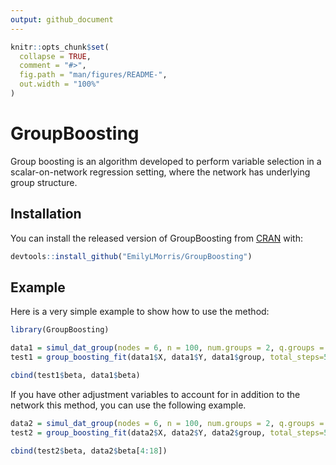 ```yaml
---
output: github_document
---
```


<!-- README.md is generated from README.Rmd. Please edit that file -->

```r
knitr::opts_chunk$set(
  collapse = TRUE,
  comment = "#>",
  fig.path = "man/figures/README-",
  out.width = "100%"
)
```

# GroupBoosting

<!-- badges: start -->
<!-- badges: end -->

Group boosting is an algorithm developed to perform variable selection in a scalar-on-network regression setting, where the network has underlying group structure. 

## Installation

You can install the released version of GroupBoosting from [CRAN](https://CRAN.R-project.org) with:

``` r
devtools::install_github("EmilyLMorris/GroupBoosting")
```

## Example

Here is a very simple example to show how to use the method: 

```r
library(GroupBoosting)

data1 = simul_dat_group(nodes = 6, n = 100, num.groups = 2, q.groups = 1, sparse_g = 0, dense_g = 1, effect_size = 5)
test1 = group_boosting_fit(data1$X, data1$Y, data1$group, total_steps=5000, step_size=1e-4, adj_var = 999, stop_tol=-1e-7, gamma = 0, lasso_lambda = 0.0314, weighted = FALSE)

cbind(test1$beta, data1$beta)

```

If you have other adjustment variables to account for in addition to the network this method, you can use the following example. 

```r

data2 = simul_dat_group(nodes = 6, n = 100, num.groups = 2, q.groups = 1, sparse_g = 0, dense_g = 1, effect_size = 5, adj_var = 3)
test2 = group_boosting_fit(data2$X, data2$Y, data2$group, total_steps=5000, step_size=1e-4, adj_var = c(1:3), stop_tol=-1e-7, gamma = 0, lasso_lambda = 0.0314, weighted = FALSE)

cbind(test2$beta, data2$beta[4:18])

```

